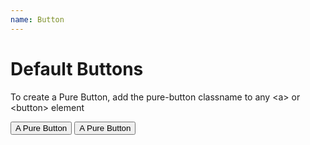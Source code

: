 ```yaml
---
name: Button
---
```



# Default Buttons

To create a Pure Button, add the pure-button classname to any \<a\> or \<button\> element

<Button>
  A Pure Button
</Button>
<Button>
  A Pure Button
</Button>
